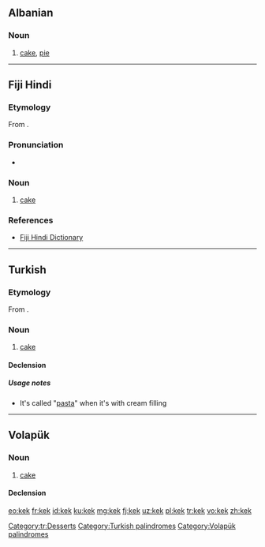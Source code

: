 {{also|kék}}
==Albanian==


===Noun===
{{sq-noun|g=n}}

# [[cake]], [[pie]]

----

==Fiji Hindi==

===Etymology===
From {{etyl|en|hif}} {{term|cake}}.

===Pronunciation===
* {{IPA|/keːk/|lang=hif}}

===Noun===
{{head|hif|noun}}

# [[cake]]

===References===
* [http://www.geocities.com/fijihindi/FijiHindiEnglishDict.htm#k Fiji Hindi Dictionary]

----

==Turkish==

===Etymology===
From {{etyl|en|tr}} {{term|cake|lang=en}}.

===Noun===
{{tr-noun|i|ler}}

# [[cake]]

====Declension====
{{tr-noun-c|e|t}}

=====Usage notes=====
* It's called "[[pasta]]" when it's with cream filling

[[Category:tr:Desserts]]
[[Category:Turkish palindromes]]

----

==Volapük==

===Noun===
{{vo-noun}}

# [[cake]]

====Declension====
{{vo-decl-noun}}

[[Category:Volapük palindromes]]

[[eo:kek]]
[[fr:kek]]
[[id:kek]]
[[ku:kek]]
[[mg:kek]]
[[fj:kek]]
[[uz:kek]]
[[pl:kek]]
[[tr:kek]]
[[vo:kek]]
[[zh:kek]]